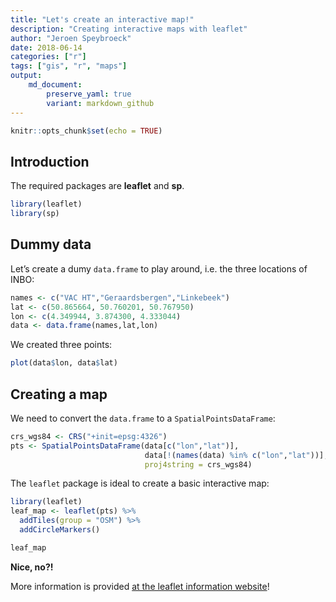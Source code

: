 ```yaml
---
title: "Let's create an interactive map!"
description: "Creating interactive maps with leaflet"
author: "Jeroen Speybroeck"
date: 2018-06-14
categories: ["r"]
tags: ["gis", "r", "maps"]
output: 
    md_document:
        preserve_yaml: true
        variant: markdown_github
---
```


```r
knitr::opts_chunk$set(echo = TRUE)
```

## Introduction

The required packages are **leaflet** and **sp**.

```r
library(leaflet)
library(sp)
```

## Dummy data

Let's create a dumy `data.frame` to play around, i.e. the three locations of INBO:

```r
names <- c("VAC HT","Geraardsbergen","Linkebeek")
lat <- c(50.865664, 50.760201, 50.767950)
lon <- c(4.349944, 3.874300, 4.333044)
data <- data.frame(names,lat,lon)
```

We created three points:

```r
plot(data$lon, data$lat)
```

## Creating a map

We need to convert the `data.frame` to a `SpatialPointsDataFrame`:

```r
crs_wgs84 <- CRS("+init=epsg:4326")
pts <- SpatialPointsDataFrame(data[c("lon","lat")], 
                              data[!(names(data) %in% c("lon","lat"))],
                              proj4string = crs_wgs84)

```

The `leaflet` package is ideal to create a basic interactive map:

```r
library(leaflet)
leaf_map <- leaflet(pts) %>% 
  addTiles(group = "OSM") %>%
  addCircleMarkers()
```

```r
leaf_map
```


**Nice, no?!**

More information is provided [at the leaflet information website](https://rstudio.github.io/leaflet/)!